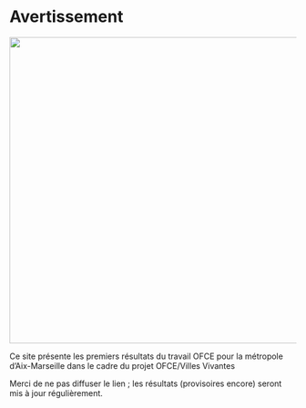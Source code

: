# Avertissement {.unnumbered}

![](images/clipboard-3095589276.png){fig-align="center" width="538"}

Ce site présente les premiers résultats du travail OFCE pour la métropole d'Aix-Marseille dans le cadre du projet OFCE/Villes Vivantes

Merci de ne pas diffuser le lien ; les résultats (provisoires encore) seront mis à jour régulièrement.
